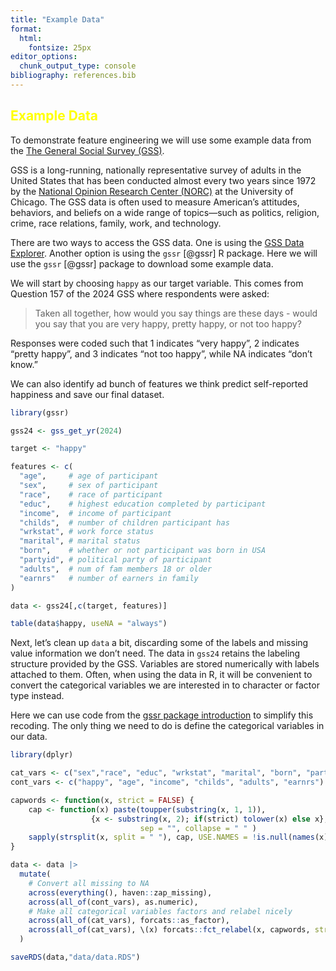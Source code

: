 ```yaml
---
title: "Example Data"
format: 
  html: 
    fontsize: 25px
editor_options: 
  chunk_output_type: console
bibliography: references.bib
---
```


::: {style="color: yellow"}
## Example Data
:::

To demonstrate feature engineering we will use some example data from the [The General Social Survey (GSS)](https://gss.norc.org/).

GSS is a long-running, nationally representative survey of adults in the United States that has been conducted almost every two years since 1972 by the [National Opinion Research Center (NORC)](https://www.norc.org/) at the University of Chicago. The GSS data is often used to measure American's attitudes, behaviors, and beliefs on a wide range of topics—such as politics, religion, crime, race relations, family, work, and technology.

There are two ways to access the GSS data. One is using the [GSS Data Explorer](#0). Another option is using the `gssr` [@gssr] R package. Here we will use the `gssr` [@gssr] package to download some example data.

We will start by choosing `happy` as our target variable. This comes from Question 157 of the 2024 GSS where respondents were asked:

> Taken all together, how would you say things are these days - would you say that you are very happy, pretty happy, or not too happy?

Responses were coded such that 1 indicates "very happy", 2 indicates "pretty happy", and 3 indicates "not too happy", while NA indicates "don’t know."

We can also identify ad bunch of features we think predict self-reported happiness and save our final dataset.

```r
library(gssr)

gss24 <- gss_get_yr(2024)

target <- "happy"

features <- c(
  "age",     # age of participant
  "sex",     # sex of participant
  "race",    # race of participant
  "educ",    # highest education completed by participant
  "income",  # income of participant
  "childs",  # number of children participant has
  "wrkstat", # work force status
  "marital", # marital status
  "born",    # whether or not participant was born in USA
  "partyid", # political party of participant
  "adults",  # num of fam members 18 or older
  "earnrs"   # number of earners in family  
)

data <- gss24[,c(target, features)]

table(data$happy, useNA = "always")
```

Next, let's clean up `data` a bit, discarding some of the labels and missing value information we don’t need. The data in `gss24` retains the labeling structure provided by the GSS. Variables are stored numerically with labels attached to them. Often, when using the data in R, it will be convenient to convert the categorical variables we are interested in to character or factor type instead.

Here we can use code from the [gssr package introduction](https://kjhealy.github.io/gssr/articles/overview.html) to simplify this recoding. The only thing we need to do is define the categorical variables in our data.

```r
library(dplyr)

cat_vars <- c("sex","race", "educ", "wrkstat", "marital", "born", "partyid")
cont_vars <- c("happy", "age", "income", "childs", "adults", "earnrs")

capwords <- function(x, strict = FALSE) {
    cap <- function(x) paste(toupper(substring(x, 1, 1)),
                  {x <- substring(x, 2); if(strict) tolower(x) else x},
                             sep = "", collapse = " " )
    sapply(strsplit(x, split = " "), cap, USE.NAMES = !is.null(names(x)))
}

data <- data |>
  mutate(
    # Convert all missing to NA
    across(everything(), haven::zap_missing), 
    across(all_of(cont_vars), as.numeric),
    # Make all categorical variables factors and relabel nicely
    across(all_of(cat_vars), forcats::as_factor),
    across(all_of(cat_vars), \(x) forcats::fct_relabel(x, capwords, strict = TRUE))
  )
```

```r
saveRDS(data,"data/data.RDS")
```

